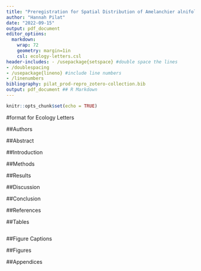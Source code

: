 ```yaml
---
title: "Preregistration for Spatial Distribution of Amelanchier alnifolia occurrences in North-Central Saskatchewan, Canada"
author: "Hannah Pilat"
date: "2022-09-15"
output: pdf_document
editor_options: 
  markdown: 
    wrap: 72
    geometry: margin=1in
    csl: ecology-letters.csl
header-includes: - /usepackage{setspace} #double space the lines 
- /doublespacing 
- /usepackage{lineno} #include line numbers 
- /linenumbers 
bibliography: pilat_prod-repro_zotero-collection.bib 
output: pdf_document ## R Markdown
---
```


```r
knitr::opts_chunk$set(echo = TRUE)
```

#format for Ecology Letters

##Authors

##Abstract

##Introduction

##Methods

##Results

##Discussion

##Conclusion

##References

##Tables

```r

```

##Figure Captions

##Figures

##Appendices
